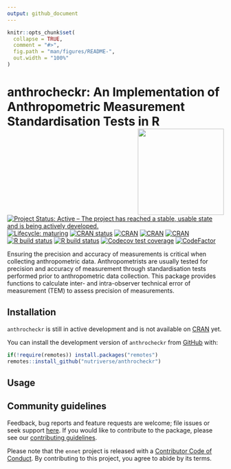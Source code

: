 ```yaml
---
output: github_document
---
```


<!-- README.md is generated from README.Rmd. Please edit that file -->

```r
knitr::opts_chunk$set(
  collapse = TRUE,
  comment = "#>",
  fig.path = "man/figures/README-",
  out.width = "100%"
)
```
# anthrocheckr: An Implementation of Anthropometric Measurement Standardisation Tests in R <img src="man/figures/logo.png" width="200" align="right" />

<!-- badges: start -->
[![Project Status: Active – The project has reached a stable, usable state and is being actively developed.](https://www.repostatus.org/badges/latest/active.svg)](https://www.repostatus.org/#active)
[![Lifecycle: maturing](https://img.shields.io/badge/lifecycle-maturing-blue.svg)](https://www.tidyverse.org/lifecycle/#maturing)
[![CRAN status](https://www.r-pkg.org/badges/version/anthrocheckr)](https://cran.r-project.org/package=anthrocheckr)
[![CRAN](https://img.shields.io/cran/l/anhtrocheckr.svg)](https://CRAN.R-project.org/package=anhtrocheckr)
[![CRAN](http://cranlogs.r-pkg.org/badges/anhtrocheckr)](https://CRAN.R-project.org/package=anhtrocheckr)
[![CRAN](http://cranlogs.r-pkg.org/badges/grand-total/anhtrocheckr)](https://CRAN.R-project.org/package=anhtrocheckr)
[![R build status](https://github.com/nutriverse/anthrocheckr/workflows/R-CMD-check/badge.svg)](https://github.com/nutriverse/anthrocheckr/actions)
[![R build status](https://github.com/nutriverse/anthrocheckr/workflows/test-coverage/badge.svg)](https://github.com/nutriverse/anthrocheckr/actions)
[![Codecov test coverage](https://codecov.io/gh/nutriverse/anthrocheckr/branch/main/graph/badge.svg)](https://app.codecov.io/gh/nutriverse/anthrocheckr?branch=main)
[![CodeFactor](https://www.codefactor.io/repository/github/nutriverse/anthrocheckr/badge)](https://www.codefactor.io/repository/github/nutriverse/anthrocheckr)
<!-- badges: end -->

Ensuring the precision and accuracy of measurements is critical when collecting anthropometric data. Anthropometrists are usually tested for precision and accuracy of measurement through standardisation tests performed prior to anthropometric data collection. This package provides functions to calculate inter- and intra-observer technical error of measurement (TEM) to assess precision of measurements.

## Installation

`anthrocheckr` is still in active development and is not available on [CRAN](https://cran.r-project.org/) yet.

You can install the development version of `anthrocheckr` from [GitHub](https://github.com/nutriverse/anthrocheckr) with:

```r
if(!require(remotes)) install.packages("remotes")
remotes::install_github("nutriverse/anthrocheckr")
```

## Usage





## Community guidelines

Feedback, bug reports and feature requests are welcome; file issues or seek support [here](https://github.com/nutriverse/anthrocheckr/issues). If you would like to contribute to the package, please see our [contributing guidelines](https://nutriverse.io/anthrocheckr/CONTRIBUTING.html).

Please note that the `ennet` project is released with a [Contributor Code of Conduct](https://nutriverse.io/anthrocheckr/CODE_OF_CONDUCT.html). By contributing to this project, you agree to abide by its terms.
